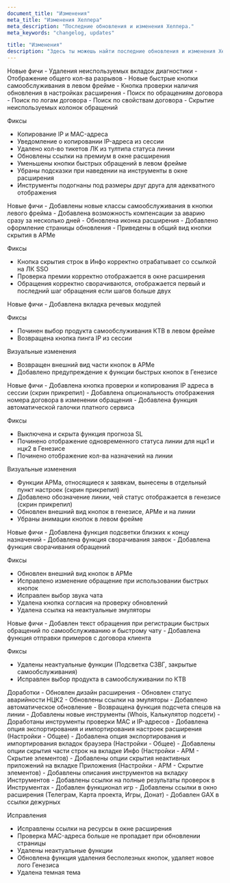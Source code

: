 ```yaml
---
document_title: "Изменения"
meta_title: "Изменения Хелпера"
meta_description: "Последние обновления и изменения Хелпера."
meta_keywords: "changelog, updates"

title: "Изменения"
description: "Здесь ты можешь найти последние обновления и изменения Хелпера"
---
```


<Changelog date="v2.9.4.2 - 17 дек. 2024">
  <Badge type="success">Новые фичи</Badge>
  - Удаления неиспользуемых вкладок диагностики
  - Отображение общего кол-ва разрывов
  - Новые быстрые кнопки самообслуживания в левом фрейме
  - Кнопка проверки наличия обновления в настройках расширения
  - Поиск по обращениям договора
  - Поиск по логам договора
  - Поиск по свойствам договора
  - Скрытие неиспользуемых колонок обращений

  <Badge type="warning">Фиксы</Badge>
  - Копирование IP и MAC-адреса
  - Уведомление о копировании IP-адреса из сессии
  - Удалено кол-во тикетов ЛК из тултипа статуса линии
  - Обновлены ссылки на премиум в окне расширения
  - Уменьшены кнопки быстрых обращений в левом фрейме
  - Убраны подсказки при наведении на инструменты в окне расширения
  - Инструменты подогнаны под размеры друг друга для адекватного отображения
</Changelog>

<Changelog date="v2.9.4.1 - 13 дек. 2024">
  <Badge type="success">Новые фичи</Badge>
  - Добавлены новые классы самообслуживания в кнопки левого фрейма
  - Добавлена возможность компенсации за аварию сразу за несколько дней
  - Обновлена иконка расширения
  - Добавлено оформление страницы обновления
  - Приведены в общий вид кнопки скрытия в АРМе

  <Badge type="warning">Фиксы</Badge>
  - Кнопка скрытия строк в Инфо корректно отрабатывает со ссылкой на ЛК SSO
  - Проверка премии корректно отображается в окне расширения
  - Обращения корректно сворачиваются, отображается первый и последний шаг обращения если шагов больше двух
</Changelog>

<Changelog date="v2.9.4 - 11 дек. 2024">
  <Badge type="success">Новые фичи</Badge>
  - Добавлена вкладка речевых модулей

  <Badge type="warning">Фиксы</Badge>
  - Починен выбор продукта самообслуживания КТВ в левом фрейме
  - Возвращена кнопка пинга IP из сессии

  <Badge type="info">Визуальные изменения</Badge>
  - Возвращен внешний вид части кнопок в АРМе
  - Добавлено предупреждение к функции быстрых кнопок в Генезисе
</Changelog>

<Changelog date="v2.9.3 - 8 дек. 2024">
  <Badge type="success">Новые фичи</Badge>
  - Добавлена кнопка проверки и копирования IP адреса в сессии (скрин прикрепил)
  - Добавлена опциональность отображения номера договора в изменении обращения
  - Добавлена функция автоматической галочки платного сервиса

  <Badge type="warning">Фиксы</Badge>
  - Выключена и скрыта функция прогноза SL
  - Починено отображение одновременного статуса линии для нцк1 и нцк2 в Генезисе
  - Починено отображение кол-ва назначений на линии

  <Badge type="info">Визуальные изменения</Badge>
  - Функции АРМа, относящиеся к заявкам, вынесены в отдельный пункт настроек (скрин прикрепил)
  - Добавлено обозначение линии, чей статус отображается в генезисе (скрин прикрепил)
  - Обновлен внешний вид кнопок в генезисе, АРМе и на линии
  - Убраны анимации кнопок в левом фрейме
</Changelog>

<Changelog date="v2.9.2 - 7 дек. 2024">
  <Badge type="success">Новые фичи</Badge>
  - Добавлена функция подсветки близких к концу назначений
  - Добавлена функция сворачивания заявок
  - Добавлена функция сворачивания обращений

  <Badge type="warning">Фиксы</Badge>
  - Обновлен внешний вид кнопок в АРМе
  - Исправлено изменение обращение при использовании быстрых кнопок
  - Исправлен выбор звука чата
  - Удалена кнопка согласия на проверку обновлений
  - Удалена ссылка на неактуальные эмуляторы
</Changelog>

<Changelog date="v2.9.1 - 4 дек. 2024">
  <Badge type="success">Новые фичи</Badge>
  - Добавлен текст обращения при регистрации быстрых обращений по самообслуживанию и быстрому чату
  - Добавлена функция отправки примеров с договора клиента

  <Badge type="warning">Фиксы</Badge>
  - Удалены неактуальные функции (Подсветка СЗВГ, закрытые самообслуживания)
  - Исправлен выбор продукта в самообслуживании по КТВ
</Changelog>

<Changelog date="v2.9 - 3 дек. 2024">
  <Badge type="success">Доработки</Badge>
  - Обновлен дизайн расширения
  - Обновлен статус аварийности НЦК2
  - Обновлены ссылки на эмуляторы
  - Добавлено автоматическое обновление
  - Возвращена функция подсчета спецов на линии
  - Добавлены новые инструменты (Whois, Калькулятор подсети)
  - Доработаны инструменты проверки MAC и IP-адресов
  - Добавлена опция экспортирования и импортирования настроек расширения (Настройки - Общее)
  - Добавлена опция экспортирования и импортирования вкладок браузера (Настройки - Общее)
  - Добавлены опции скрытия части строк на вкладке Инфо (Настройки - АРМ - Скрытие элементов)
  - Добавлены опции скрытия неактивных приложений на вкладке Приложения (Настройки - АРМ - Скрытие элементов)
  - Добавлены описания инструментов на вкладку Инструментов
  - Добавлены ссылки на полные результаты проверок в Инструментах
  - Добавлен функционал игр
  - Добавлены ссылки в окно расширения (Телеграм, Карта проекта, Игры, Донат)
  - Добавлен GAX в ссылки дежурных

  <Badge type="warning">Исправления</Badge>
  - Исправлены ссылки на ресурсы в окне расширения
  - Проверка MAC-адреса больше не пропадает при обновлении страницы
  - Удалены неактуальные функции
  - Обновлена функция удаления бесполезных кнопок, удаляет новое лого Генезиса
  - Удалена темная тема
</Changelog>

